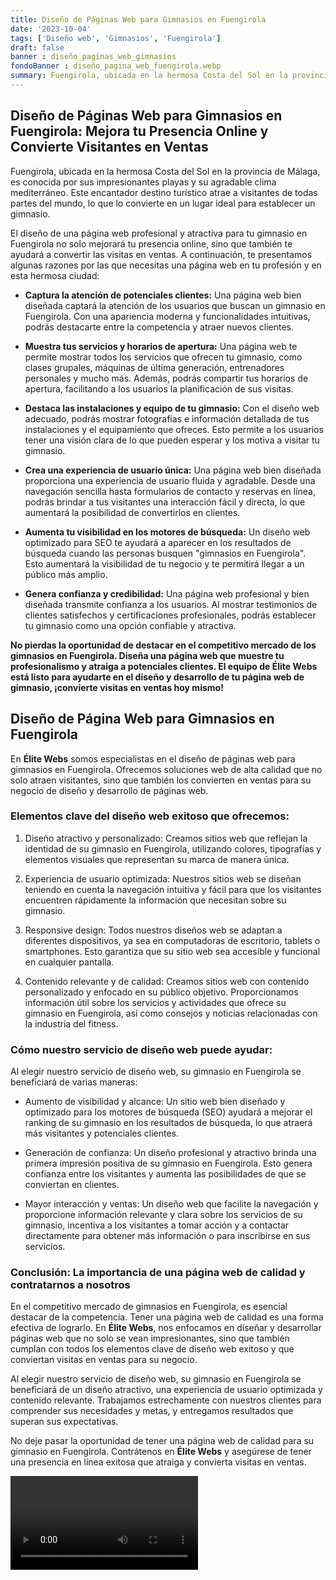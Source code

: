```yaml
---
title: Diseño de Páginas Web para Gimnasios en Fuengirola
date: '2023-10-04'
tags: ['Diseño web', 'Gimnasios', 'Fuengirola']
draft: false
banner : diseño_paginas_web_gimnasios
fondoBanner : diseño_pagina_web_fuengirola.webp
summary: Fuengirola, ubicada en la hermosa Costa del Sol en la provincia de Málaga, es conocida por sus impresionantes playas y su agradable clima mediterráneo. Este encantador destino turístico atrae a visitantes de todas partes del mundo, lo que lo convierte en un lugar ideal para establecer un gimnasio.
---
```


## Diseño de Páginas Web para Gimnasios en Fuengirola: Mejora tu Presencia Online y Convierte Visitantes en Ventas

Fuengirola, ubicada en la hermosa Costa del Sol en la provincia de Málaga, es conocida por sus impresionantes playas y su agradable clima mediterráneo. Este encantador destino turístico atrae a visitantes de todas partes del mundo, lo que lo convierte en un lugar ideal para establecer un gimnasio.

El diseño de una página web profesional y atractiva para tu gimnasio en Fuengirola no solo mejorará tu presencia online, sino que también te ayudará a convertir las visitas en ventas. A continuación, te presentamos algunas razones por las que necesitas una página web en tu profesión y en esta hermosa ciudad:

- **Captura la atención de potenciales clientes:** Una página web bien diseñada captará la atención de los usuarios que buscan un gimnasio en Fuengirola. Con una apariencia moderna y funcionalidades intuitivas, podrás destacarte entre la competencia y atraer nuevos clientes.

- **Muestra tus servicios y horarios de apertura:** Una página web te permite mostrar todos los servicios que ofrecen tu gimnasio, como clases grupales, máquinas de última generación, entrenadores personales y mucho más. Además, podrás compartir tus horarios de apertura, facilitando a los usuarios la planificación de sus visitas.

- **Destaca las instalaciones y equipo de tu gimnasio:** Con el diseño web adecuado, podrás mostrar fotografías e información detallada de tus instalaciones y el equipamiento que ofreces. Esto permite a los usuarios tener una visión clara de lo que pueden esperar y los motiva a visitar tu gimnasio.

- **Crea una experiencia de usuario única:** Una página web bien diseñada proporciona una experiencia de usuario fluida y agradable. Desde una navegación sencilla hasta formularios de contacto y reservas en línea, podrás brindar a tus visitantes una interacción fácil y directa, lo que aumentará la posibilidad de convertirlos en clientes.

- **Aumenta tu visibilidad en los motores de búsqueda:** Un diseño web optimizado para SEO te ayudará a aparecer en los resultados de búsqueda cuando las personas busquen "gimnasios en Fuengirola". Esto aumentará la visibilidad de tu negocio y te permitirá llegar a un público más amplio.

- **Genera confianza y credibilidad:** Una página web profesional y bien diseñada transmite confianza a los usuarios. Al mostrar testimonios de clientes satisfechos y certificaciones profesionales, podrás establecer tu gimnasio como una opción confiable y atractiva.

**No pierdas la oportunidad de destacar en el competitivo mercado de los gimnasios en Fuengirola. Diseña una página web que muestre tu profesionalismo y atraiga a potenciales clientes. El equipo de Élite Webs está listo para ayudarte en el diseño y desarrollo de tu página web de gimnasio, ¡convierte visitas en ventas hoy mismo!**

<GifSeo />

<Cta />

## Diseño de Página Web para Gimnasios en Fuengirola

En **Élite Webs** somos especialistas en el diseño de páginas web para gimnasios en Fuengirola. Ofrecemos soluciones web de alta calidad que no solo atraen visitantes, sino que también los convierten en ventas para su negocio de diseño y desarrollo de páginas web.

### Elementos clave del diseño web exitoso que ofrecemos:

1. Diseño atractivo y personalizado: Creamos sitios web que reflejan la identidad de su gimnasio en Fuengirola, utilizando colores, tipografías y elementos visuales que representan su marca de manera única.

2. Experiencia de usuario optimizada: Nuestros sitios web se diseñan teniendo en cuenta la navegación intuitiva y fácil para que los visitantes encuentren rápidamente la información que necesitan sobre su gimnasio.

3. Responsive design: Todos nuestros diseños web se adaptan a diferentes dispositivos, ya sea en computadoras de escritorio, tablets o smartphones. Esto garantiza que su sitio web sea accesible y funcional en cualquier pantalla.

4. Contenido relevante y de calidad: Creamos sitios web con contenido personalizado y enfocado en su público objetivo. Proporcionamos información útil sobre los servicios y actividades que ofrece su gimnasio en Fuengirola, así como consejos y noticias relacionadas con la industria del fitness.

### Cómo nuestro servicio de diseño web puede ayudar:

Al elegir nuestro servicio de diseño web, su gimnasio en Fuengirola se beneficiará de varias maneras:

- Aumento de visibilidad y alcance: Un sitio web bien diseñado y optimizado para los motores de búsqueda (SEO) ayudará a mejorar el ranking de su gimnasio en los resultados de búsqueda, lo que atraerá más visitantes y potenciales clientes.

- Generación de confianza: Un diseño profesional y atractivo brinda una primera impresión positiva de su gimnasio en Fuengirola. Esto genera confianza entre los visitantes y aumenta las posibilidades de que se conviertan en clientes.

- Mayor interacción y ventas: Un diseño web que facilite la navegación y proporcione información relevante y clara sobre los servicios de su gimnasio, incentiva a los visitantes a tomar acción y a contactar directamente para obtener más información o para inscribirse en sus servicios.

### Conclusión: La importancia de una página web de calidad y contratarnos a nosotros

En el competitivo mercado de gimnasios en Fuengirola, es esencial destacar de la competencia. Tener una página web de calidad es una forma efectiva de lograrlo. En **Élite Webs**, nos enfocamos en diseñar y desarrollar páginas web que no solo se vean impresionantes, sino que también cumplan con todos los elementos clave de diseño web exitoso y que conviertan visitas en ventas para su negocio.

Al elegir nuestro servicio de diseño web, su gimnasio en Fuengirola se beneficiará de un diseño atractivo, una experiencia de usuario optimizada y contenido relevante. Trabajamos estrechamente con nuestros clientes para comprender sus necesidades y metas, y entregamos resultados que superan sus expectativas.

No deje pasar la oportunidad de tener una página web de calidad para su gimnasio en Fuengirola. Contrátenos en **Élite Webs** y asegúrese de tener una presencia en línea exitosa que atraiga y convierta visitas en ventas.

<Video />

<CtaBot job='Gimnasios' city='Fuengirola'/>

<Gmaps query='Fuengirola+españa+maps' />